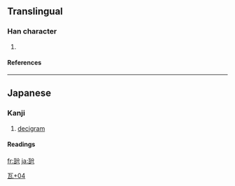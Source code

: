 ==Translingual==
===Han character===
{{Han char|rn=98|rad=瓦|as=04|sn=9|four=|canj=一弓金尸竹 (MNCSH)}}
# {{defn|Han|sort=瓦04}}
====References====
{{Han ref|kx=0748.201|dkj=21465|dj=1157.080|hdz=21422.161|uh=74F0|ud=29936}}

----
==Japanese==
===Kanji===
{{ja-kanji|grade=|rs=瓦04}}
# [[decigram]]
====Readings====
{{ja-readings|on=|kun=[[でしぐらむ]] (deshiguramu)}}




[[Category:Japanese-only CJKV Characters|瓦+04]]

[[fr:瓰]]
[[ja:瓰]]